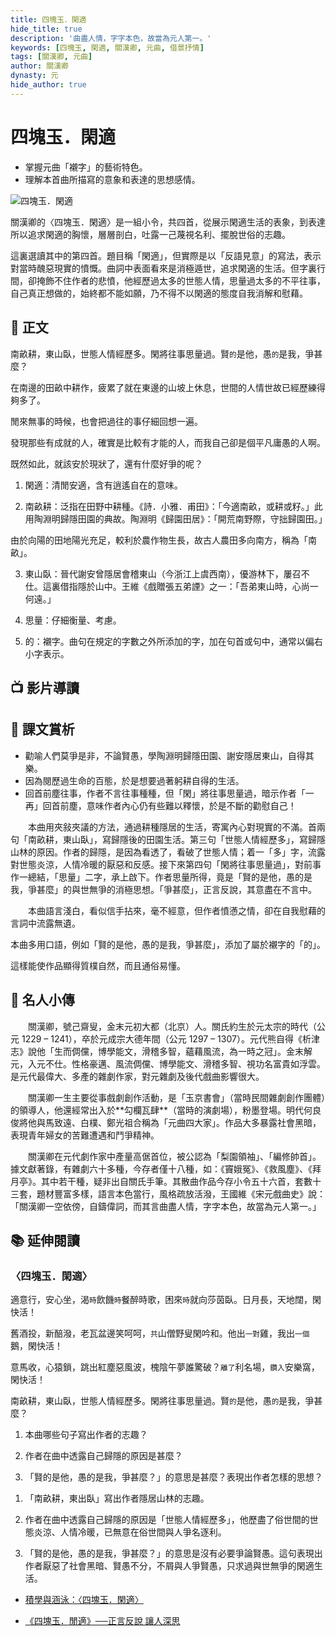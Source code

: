 ```yaml
---
title: 四塊玉．閑適
hide_title: true
description: '曲盡人情，字字本色，故當為元人第一。'
keywords: [四塊玉, 閑適, 關漢卿, 元曲, 借景抒情]
tags: [關漢卿, 元曲]
author: 關漢卿
dynasty: 元
hide_author: true
---
```


# <span className="KeepAll" data-annotation="曲牌">四塊玉</span>．<Annotate title="清閒安適，含有逍遙自在的意味。">閑適</Annotate>

<Author dynasty="元" name="關漢卿" />

<YouWillLearn>

- 掌握元曲「襯字」的藝術特色。
- 理解本首曲所描寫的意象和表達的思想感情。

</YouWillLearn>

![四塊玉．閑適](/img/S3/四塊玉．閑適/cover.jpg)

<Intro>

關漢卿的〈四塊玉．閑適〉是一組小令，共四首，從展示閑適生活的表象，到表達所以追求閑適的胸懷，層層剖白，吐露一己蔑視名利、擺脫世俗的志趣。

這裏選讀其中的第四首。題目稱「閑適」，但實際是以「反語見意」的寫法，表示對當時醜惡現實的憤慨。曲詞中表面看來是消極遁世，追求閑適的生活。但字裏行間，卻掩飾不住作者的悲憤，他經歷過太多的世態人情，思量過太多的不平往事，自己真正想做的，始終都不能如願，乃不得不以閑適的態度自我消解和慰藉。

</Intro>

## 📖 正文

<p className="main prose"><Annotate title="泛指在田野中耕種。">南畝耕</Annotate>，<Annotate title="這裏借指隱於山中。">東山臥</Annotate>，世態人情經歷多。閑將往事<Annotate title="仔細衡量、考慮。">思量</Annotate>過。賢<small><Annotate title="襯字">的</Annotate></small>是他，愚<small>的</small>是我，爭甚麼？</p>

<Translation>

在南邊的田畝中耕作，疲累了就在東邊的山坡上休息，世間的人情世故已經歷練得夠多了。

閒來無事的時候，也會把過往的事仔細回想一遍。

發現那些有成就的人，確實是比較有才能的人，而我自己卻是個平凡庸愚的人啊。

既然如此，就該安於現狀了，還有什麼好爭的呢？

</Translation>

<Dictionary>

1. 閑適：清閒安適，含有逍遙自在的意味。

2. 南畝耕：泛指在田野中耕種。《詩．小雅．甫田》：「今適南畝，或耕或籽。」此用陶淵明歸隱田園的典故。陶淵明《歸園田居》：「開荒南野際，守拙歸園田。」

<Note>

由於向陽的田地陽光充足，較利於農作物生長，故古人農田多向南方，稱為「南畝」。

</Note>

3. 東山臥：晉代謝安曾隱居會稽東山（今浙江上虞西南），優游林下，屢召不仕。這裏借指隱於山中。王維《戲贈張五弟諲》之一：「吾弟東山時，心尚一何遠。」

4. 思量：仔細衡量、考慮。

5. 的：襯字。曲句在規定的字數之外所添加的字，加在句首或句中，通常以偏右小字表示。

</Dictionary>

## 📺 影片導讀

<Tabs>
  <TabItem value="市井" default>
    <Youtube id="e7zdyJNhMPg" />
  </TabItem>  
  <TabItem value="作者簡介1" >
    <Youtube id="VuBKaDKVfgY" />
  </TabItem>
  <TabItem value="作者簡介2" >
    <Youtube id="dx1X5aY9NAE" />
  </TabItem>
</Tabs>

## 🌈 課文賞析

<!-- 這首小令，首句「南畝耕、東山臥」寫歸隱後，過著躬耕閒適的田園生活，點出題目「閒適」。第二句「世態人情經歷多」說明主人歷盡了世態的淒涼，人情的冷暖。第三句「閒將往事思量過」，回顧往事，仔細思量，爭名利享富貴，爾虞我詐，勾心鬥角，罔顧是非公理。末句「賢的是他，愚的是我，爭甚麼」，何況賢能的是別人，愚蠢的還是自己，何不看破紅塵，歸隱田林，過著閒適自娛與世無爭的生活更快活呢！  -->

<Note>

- 勸喻人們莫爭是非，不論賢愚，學陶淵明歸隱田園、謝安隱居東山，自得其樂。
- 因為閱歷過生命的百態，於是想要過著躬耕自得的生活。
- 回首前塵往事，作者不言往事種種，但「閑」將往事思量過，暗示作者「一再」回首前塵，意味作者內心仍有些難以釋懷，於是不斷的勸慰自己！

</Note>

　　本曲用夾敍夾議的方法，通過耕種隱居的生活，寄寓內心對現實的不滿。首兩句「南畝耕，東山臥」，寫歸隱後的田園生活。第三句「世態人情經歷多」，寫歸隱山林的原因。作者的歸隱，是因為看透了，看破了世態人情；着一「多」字，流露對世態炎涼，人情冷暖的厭惡和反感。接下來第四句「閑將往事思量過」，對前事作一總結，「思量」二字，承上啟下。作者思量所得，竟是「賢的是他，愚的是我，爭甚麼」的與世無爭的消極思想。「爭甚麼」，正言反說，其意盡在不言中。

　　本曲語言淺白，看似信手拈來，毫不經意，但作者憤懣之情，卻在自我慰藉的言詞中流露無遺。 

<DeepDive title="本曲多用口語，這樣做有甚麼好處？">

本曲多用口語，例如「賢的是他，愚的是我，爭甚麼」，添加了屬於襯字的「的」。

這樣能使作品顯得質樸自然，而且通俗易懂。

</DeepDive>

## 🦹 名人小傳
 
　　關漢卿，號己齋叟，金末元初大都（北京）人。關氏約生於元太宗的時代（公元 1229 – 1241），卒於元成宗大德年間（公元 1297 – 1307）。元代熊自得《析津志》說他「生而倜儻，博學能文，滑稽多智，蘊藉風流，為一時之冠」。金末解元，入元不仕。性格豪邁、風流倜儻、博學能文、滑稽多智、視功名富貴如浮雲。是元代最偉大、多產的雜劇作家，對元雜劇及後代戲曲影響很大。

　　關漢卿一生主要從事戲劇創作活動，是「玉京書會」（當時民間雜劇創作團體）的領導人，他還經常出入於**<Annotate title="宋元戲曲在城市中的主要表演場所，相當於現在的戲院。">勾欄瓦肆</Annotate>**（當時的演劇場），粉墨登場。明代何良俊將他與馬致遠、白樸、鄭光祖合稱為「元曲四大家」。作品大多暴露社會黑暗，表現青年婦女的苦難遭遇和鬥爭精神。

　　關漢卿在元代劇作家中產量高倨首位，被公認為「梨園領袖」、「編修帥首」。據文獻著錄，有雜劇六十多種，今存者僅十八種，如：《竇娥冤》、《救風塵》、《拜月亭》。其中若干種，疑非出自關氏手筆。其散曲作品今存小令五十六首，套數十三套，題材豐富多樣，語言本色當行，風格疏放活潑，王國維《宋元戲曲史》說：「關漢卿一空依傍，自鑄偉詞，而其言曲盡人情，字字本色，故當為元人第一。」

## 📚 延伸閱讀

### 〈四塊玉．閑適〉

<p className="read-around">適意行，安心坐，渴<small>時</small>飲饑<small>時</small>餐醉時歌，困來<small>時</small>就向莎茵臥。日月長，天地闊，閑快活！</p>

<p className="read-around">舊酒投，新醅潑，老瓦盆邊笑呵呵，<small>共</small>山僧野叟閑吟和。他出<small>一對</small>雞，我出<small>一個</small>鵝，閑快活！</p>

<p className="read-around">意馬收，心猿鎖，跳出紅塵惡風波，槐陰午夢誰驚破？<small>離了</small>利名場，<small>鑽入</small>安樂窩，閑快活！</p>

<p className="read-around">南畝耕，東山臥，世態人情經歷多。閑將往事思量過。賢<small>的</small>是他，愚<small>的</small>是我，爭甚麼？</p>

<Challenges>

<ChallengeItem label="評估練習">

<Quiz />

<Solution>

<QuizAnswers />

</Solution>

</ChallengeItem>

<ChallengeItem label='課文問答'>

1. 本曲哪些句子寫出作者的志趣？

2. 作者在曲中透露自己歸隱的原因是甚麼？

3. 「賢的是他，愚的是我，爭甚麼？」的意思是甚麼？表現出作者怎樣的思想？

<Solution>

1. 「南畝耕，東出臥」寫出作者隱居山林的志趣。

2. 作者在曲中透露自己歸隱的原因是「世態人情經歷多」，他歷盡了俗世間的世態炎涼、人情冷暖，已無意在俗世間與人爭名逐利。

3. 「賢的是他，愚的是我，爭甚麼？」的意思是沒有必要爭論賢愚。這句表現出作者厭惡了社會黑暗、賢愚不分，不屑與人爭賢愚，只求過與世無爭的閑適生活。

</Solution>

</ChallengeItem>

</Challenges>

<Resources>

- [積學與涵泳：〈四塊玉．閑適〉](https://www.edb.gov.hk/attachment/tc/curriculum-development/kla/chi-edu/resources/secondary-edu/lang/chi_chapter/P080.pdf)

- [《四塊玉．閒適》──正言反說 讓人深思](http://www.takungpao.com.hk/life/238150/2021/1019/644747.html)

</Resources>